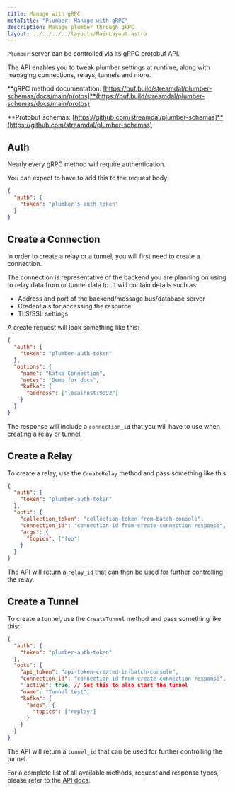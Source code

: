 ```yaml
---
title: Manage with gRPC
metaTitle: "Plumber: Manage with gRPC"
description: Manage plumber through gRPC
layout: ../../../../layouts/MainLayout.astro
---
```


`Plumber` server can be controlled via its gRPC protobuf API.

The API enables you to tweak plumber settings at runtime, along with managing connections, relays, tunnels and more.

**gRPC method documentation: [https://buf.build/streamdal/plumber-schemas/docs/main/protos]**(https://buf.build/streamdal/plumber-schemas/docs/main/protos)

**Protobuf schemas: [https://github.com/streamdal/plumber-schemas]**(https://github.com/streamdal/plumber-schemas)

## Auth

Nearly every gRPC method will require authentication.

You can expect to have to add this to the request body:

```json
{
  "auth": {
    "token": "plumber's auth token"
  }
}
```

## Create a Connection

In order to create a relay or a tunnel, you will first need to create a connection.

The connection is representative of the backend you are planning on using to relay data from or tunnel data to. It will contain details such as:

- Address and port of the backend/message bus/database server
- Credentials for accessing the resource
- TLS/SSL settings

A create request will look something like this:

```json
{
  "auth": {
    "token": "plumber-auth-token"
  },
  "options": {
    "name": "Kafka Connection",
    "notes": "Demo for docs",
    "kafka": {
      "address": ["localhost:9092"]
    }
  }
}
```

The response will include a `connection_id` that you will have to use when creating a relay or tunnel.

## Create a Relay

To create a relay, use the `CreateRelay` method and pass something like this:

```json
{
  "auth": {
    "token": "plumber-auth-token"
  },
  "opts": {
    "collection_token": "collection-token-from-batch-console",
    "connection_id": "connection-id-from-create-connection-response",
    "args": {
      "topics": ["foo"]
    }
  }
}
```

The API will return a `relay_id` that can then be used for further controlling the relay.

## Create a Tunnel

To create a tunnel, use the `CreateTunnel` method and pass something like this:

```json
{
  "auth": {
    "token": "plumber-auth-token"
  },
  "opts": {
    "api_token": "api-token-created-in-batch-console",
    "connection_id": "connection-id-from-create-connection-response",
    "_active": true, // Set this to also start the tunnel
    "name": "Tunnel test",
    "kafka": {
      "args": {
        "topics": ["replay"]
      }
    }
  }
}
```

The API will return a `tunnel_id` that can be used for further controlling the tunnel.

For a complete list of all available methods, request and response types, please refer to the [API docs](https://buf.build/streamdal/plumber-schemas/docs/main/protos).
